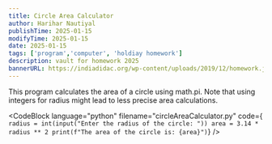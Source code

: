 ```yaml
---
title: Circle Area Calculator
author: Harihar Nautiyal
publishTime: 2025-01-15
modifyTime: 2025-01-15
date: 2025-01-15
tags: ['program','computer', 'holdiay homework']
description: vault for homework 2025
bannerURL: https://indiadidac.org/wp-content/uploads/2019/12/homework.jpg
---
```


This program calculates the area of a circle using math.pi. Note that using integers for radius might lead to less precise area calculations.

<CodeBlock
language="python"
filename="circleAreaCalculator.py"
code={
    `
radius = int(input("Enter the radius of the circle: "))
area = 3.14 * radius ** 2
print(f"The area of the circle is: {area}")
`}
/>
